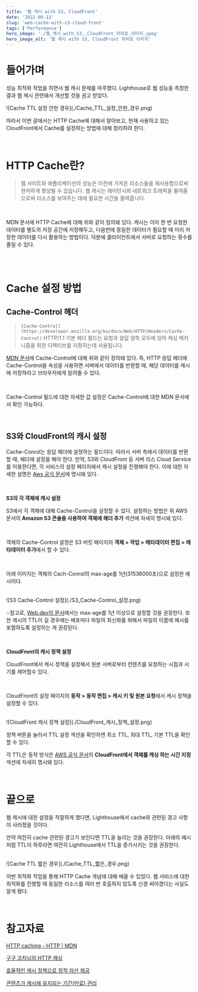 ```yaml
---
title: '웹 캐시 with S3, CloudFront'
date: '2022-09-13'
slug: 'web-cache-with-s3-cloud-front'
tags: ['Performance']
hero_image: './웹_캐시_with_S3,_CloudFront_히어로_이미지.jpeg'
hero_image_alt: '웹 캐시 with S3, CloudFront 히어로 이미지'
---
```


# 들어가며

성능 최적화 작업을 하면서 웹 캐시 문제를 마주했다. Lighthouse로 웹 성능을 측정한 결과 웹 캐시 관련돼서 개선할 것을 권고 받았다.

<MDXImageWrapper caption="Cache TTL 설정 안한 경우">
  ![Cache TTL 설정 안한 경우](./Cache_TTL_설정_안한_경우.png)
</MDXImageWrapper>

<br/>

따라서 이번 글에서는 HTTP Cache에 대해서 알아보고, 현재 사용하고 있는 CloudFront에서 Cache를 설정하는 방법에 대해 정리하려 한다.

<br/>

# HTTP Cache란?

> 웹 사이트와 애플리케이션의 성능은 이전에 가져온 리소스들을 재사용함으로써 현저하게 향상될 수 있습니다. 웹 캐시는 레이턴시와 네트워크 트래픽을 줄여줌으로써 리소스를 보여주는 데에 필요한 시간을 줄여줍니다.
> 

<br/>

MDN 문서에 HTTP Cache에 대해 위와 같이 정의돼 있다. 캐시는 이미 한 번 요청한 데이터를 별도의 저장 공간에 저장해두고, 다음번에 동일한 데이터가 필요할 때 미리 저장한 데이터를 다시 활용하는 방법이다. 덕분에 클라이언트에서 서버로 요청하는 횟수를 줄일 수 있다.

<br/>

<br/>

# Cache 설정 방법

## Cache-Control 헤더

> `[Cache-Control](https://developer.mozilla.org/ko/docs/Web/HTTP/Headers/Cache-Control)` HTTP/1.1 기본 헤더 필드는 요청과 응답 양측 모두에 있어 캐싱 메커니즘을 위한 디렉티브를 지정하는데 사용됩니다.
> 

[MDN 문서](https://developer.mozilla.org/ko/docs/Web/HTTP/Caching#%EC%BA%90%EC%8B%B1_%EC%A0%9C%EC%96%B4)에 Cache-Control에 대해 위와 같이 정의돼 있다. 즉, HTTP 응답 헤더에 Cache-Control을 속성을 사용하면 서버에서 데이터를 반환할 때, 해당 데이터를 캐시에 저장하라고 브라우저에게 알려줄 수 있다.

<br/>

Cache-Control 필드에 대한 자세한 값 설정은 Cache-Control에 대한 MDN 문서에서 확인 가능하다.

<br/>

## S3와 CloudFront의 캐시 설정

Cache-Conrol는 응답 헤더에 설정하는 필드이다. 따라서 서버 측에서 데이터를 반환할 때, 헤더에 설정을 해야 한다. 만약, S3와 CloudFront 등 서버 리스 Cloud Service를 이용한다면, 각 서비스의 설정 페이지에서 캐시 설정을 진행해야 한다. 이에 대한 자세한 설명은 [Aws 공식 문서](https://docs.aws.amazon.com/ko_kr/AmazonCloudFront/latest/DeveloperGuide/Expiration.html)에 명시돼 있다. 

<br/>

**S3의 각 객체에 캐시 설정**

S3에서 각 객체에 대해 Cache-Control을 설정할 수 있다. 설정하는 방법은 위 AWS 문서의 ****Amazon S3 콘솔을 사용하여 객체에 헤더 추가**** 섹션에 자세히 명시돼 있다.

<br/>

객체의 Cache-Control 설정은 S3 버킷 페이지의 **객체 > 작업 > 메타데이터 편집 > 메타데이터 추가**에서 할 수 있다.

<br/>

아래 이미지는 객체의 Cach-Conrol의 max-age를 1년(31536000초)으로 설정한 예시이다.

<br/>

<MDXImageWrapper caption="S3 Cache-Control 설정">
  ![S3 Cache-Control 설정](./S3_Cache-Control_설정.png)
</MDXImageWrapper>

<br/>

💡참고로, [Web.dev의 문서](https://web.dev/i18n/ko/uses-long-cache-ttl/#http-%EC%BA%90%EC%8B%B1%EC%9D%84-%EC%82%AC%EC%9A%A9%ED%95%98%EC%97%AC-%EC%A0%95%EC%A0%81-%EB%A6%AC%EC%86%8C%EC%8A%A4%EB%A5%BC-%EC%BA%90%EC%8B%9C%ED%95%98%EB%8A%94-%EB%B0%A9%EB%B2%95)에서는 max-age를 1년 이상으로 설정할 것을 권장한다. 또한 캐시의 TTL이 길 경우에는 배포마다 파일의 최신화를 위해서 파일의 이름에 해시를 포함하도록 설정하는 게 권장된다. 

<br/>

**CloudFront의 캐시 정책 설정**

CloudFront에서 캐시 정책을 설정해서 원본 서버로부터 컨텐츠를 요청하는 시점과 시기를 제어할수 있다.

<br/>

CloudFront의 설정 페이지의 **동작 > 동작 편집 > 캐시 키 및 원본 요청**에서 캐시 정책을 설정할 수 있다.

<br/>

<MDXImageWrapper caption="CloudFront 캐시 정책 설정">
  ![CloudFront 캐시 정책 설정](./CloudFront_캐시_정책_설정.png)
</MDXImageWrapper>

<br/>

정책 버튼을 눌러서 TTL 설정 섹션을 확인하면 최소 TTL, 최대 TTL, 기본 TTL을 확인할 수 있다.

각 TTL은 동작 방식은 [AWS 공식 문서](https://docs.aws.amazon.com/ko_kr/AmazonCloudFront/latest/DeveloperGuide/Expiration.html)의 **CloudFront에서 객체를 캐싱 하는 시간 지정** 섹션에 자세히 명시돼 있다.

<br/>

# 끝으로

웹 캐시에 대한 설정을 적절하게 했다면, Lighthouse에서 cache와 관련된 경고 사항이 사라졌을 것이다.

만약 여전히 cache 관련된 경고가 보인다면 TTL을 늘리는 것을 권장한다. 아래의 예시처럼 TTL이 하루라면 여전히 Lighthouse에서 TTL을 증가시키는 것을 권장한다. 

<br/>

<MDXImageWrapper caption="Cache TTL 짧은 경우">
  ![Cache TTL 짧은 경우](./Cache_TTL_짧은_경우.png)
</MDXImageWrapper>

<br/>

이번 최적화 작업을 통해 HTTP Cache 개념에 대해 배울 수 있었다. 웹 서비스에 대한 최적화를 진행할 때 동일한 리소스를 여러 번 호출하지 않도록 신경 써야겠다는 사실도 알게 됐다.

<br/>

# 참고자료

[HTTP caching - HTTP | MDN](https://developer.mozilla.org/ko/docs/Web/HTTP/Caching)

[구구 코치님의 HTTP 캐싱](https://www.youtube.com/watch?v=UxNz_08oS4E)

[효율적인 캐시 정책으로 정적 자산 제공](https://web.dev/i18n/ko/uses-long-cache-ttl/)

[콘텐츠가 캐시에 유지되는 기간(만료) 관리](https://docs.aws.amazon.com/ko_kr/AmazonCloudFront/latest/DeveloperGuide/Expiration.html)